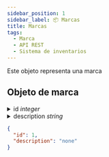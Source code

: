 ```yaml
---
sidebar_position: 1
sidebar_label: 📦 Marcas
title: Marcas
tags:
  - Marca
  - API REST
  - Sistema de inventarios
---
```



Este objeto representa una marca

## Objeto de marca

<details>
  <summary>
    id <SpanYellow><em>integer</em></SpanYellow>
  </summary>
  Identificador primario de marca.
  <Ul>
    <li>✅ Debe ser único.</li>
  </Ul>
</details>

<details>
  <summary>
    description <SpanYellow><em>string</em></SpanYellow>
  </summary>
  description de la marca.
  <Ul>
    <li>✅ Debe ser único.</li>
    <li>✅ Máximo 255 caracteres.</li>
  </Ul>
</details>

```json title="marca"
{
  "id": 1,
  "description": "none"
}
```
